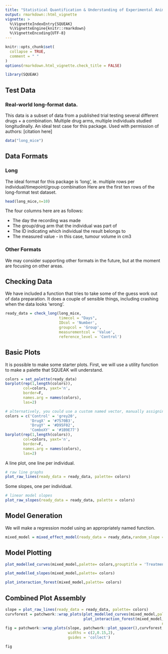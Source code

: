 ```yaml
---
title: "Statistical Quantification & Understanding of Experimental Animal Kinetics (SQUEAK)"
output: rmarkdown::html_vignette
vignette: >
  %\VignetteIndexEntry{SQUEAK}
  %\VignetteEngine{knitr::rmarkdown}
  %\VignetteEncoding{UTF-8}
---
```


```r
knitr::opts_chunk$set(
  collapse = TRUE,
  comment = " "
)
options(rmarkdown.html_vignette.check_title = FALSE)
```

```r
library(SQUEAK)
```

## Test Data
### Real-world long-format data.
This data is a subset of data from a published trial testing several different drugs + a combination. Multiple drug arms, multiple individuals studied longitudinally. An ideal test case for this package. Used with permission of authors: [citation here]
```r
data("long_mice")
```

## Data Formats
### Long
The ideal format for this package is 'long', ie. multiple rows per individual/timepoint/group combination
Here are the first ten rows of the long-format test dataset.
```r
head(long_mice,n=10)
```
The four columns here are as follows:

 * The day the recording was made
 * The group/drug arm that the individual was part of
 * The ID indicating which individual the result belongs to
 * The measured value - in this case, tumour volume in cm3
 
### Other Formats

We may consider supporting other formats in the future, but at the moment are focusing on other areas. 

## Checking Data

We have included a function that tries to take some of the guess work out of data preparation.
It does a couple of sensible things, including crashing when the data looks 'wrong'.
```r
ready_data = check_long(long_mice,
                        timecol = "Days",
                        IDcol = 'Number',
                        groupcol = 'Group',
                        measurementcol = 'Value',
                        reference_level = 'Control')
```

## Basic Plots
It is possible to make some starter plots.
First, we will use a utility function to make a palette that SQUEAK will understand.
```r
colors = set_palette(ready_data)
barplot(rep(1,length(colors)), 
        col=colors, yaxt='n', 
        border=F, 
        names.arg = names(colors), 
        las=2)

# alternatively, you could use a custom named vector, manually assigning a color to each group
colors = c('Control' = 'grey20',
           'DrugX' = '#7570B3',
           'DrugY' = '#D95F02',
           'ComboXY' = '#1B9E77')
barplot(rep(1,length(colors)), 
        col=colors, yaxt='n', 
        border=F, 
        names.arg = names(colors), 
        las=2)
```


A line plot, one line per individual.
```r
# raw line graphs
plot_raw_lines(ready_data = ready_data, palette= colors)
```

Some slopes, one per individual.
```r
# linear model slopes
plot_raw_slopes(ready_data = ready_data, palette = colors)
```

## Model Generation
We will make a regression model using an appropriately named function.
```r
mixed_model = mixed_effect_model(ready_data = ready_data,random_slope = T,random_intercept = T)
```


## Model Plotting

```r
plot_modelled_curves(mixed_model,palette= colors,grouptitle = 'Treatment')
```

```r
plot_modelled_slopes(mixed_model,palette= colors)
```

```r
plot_interaction_forest(mixed_model,palette= colors)
```

## Combined Plot Assembly
```r
slope = plot_raw_lines(ready_data = ready_data, palette= colors)
curvforest = patchwork::wrap_plots(plot_modelled_curves(mixed_model,palette = colors,grouptitle = 'Treatment'),
                                   plot_interaction_forest(mixed_model,palette = colors), 
                                                                      ncol=1)
fig = patchwork::wrap_plots(slope, patchwork::plot_spacer(),curvforest, ncol=3,
                            widths = c(2,0.15,2),
                            guides = 'collect')

fig

```

